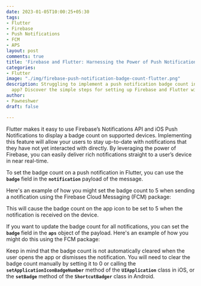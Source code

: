 ```yaml
---
date: 2023-01-05T10:00:25+05:30
tags:
- Flutter
- Firebase
- Push Notifications
- FCM
- APS
layout: post
comments: true
title: 'Firebase and Flutter: Harnessing the Power of Push Notification Badge Counts'
categories:
- Flutter
image: "./img/firebase-push-notification-badge-count-flutter.png"
description: Struggling to implement a push notification badge count in your Flutter
  app? Discover the simple steps for setting up Firebase and Flutter with notifications.
author:
- Pawneshwer
draft: false

---
```


Flutter makes it easy to use Firebase’s Notifications API and iOS Push Notifications to display a badge count on supported devices. Implementing this feature will allow your users to stay up-to-date with notifications that they have not yet interacted with directly. By leveraging the power of Firebase, you can easily deliver rich notifications straight to a user’s device in near real-time.

To set the badge count on a push notification in Flutter, you can use the **`badge`** field in the **`notification`** payload of the message.

Here's an example of how you might set the badge count to 5 when sending a notification using the Firebase Cloud Messaging (FCM) package:

<Gist id='59345e90717fb70b6ceeff25064eb7f8' file='notification_badge_fcm.dart' />

This will cause the badge count on the app icon to be set to 5 when the notification is received on the device.

If you want to update the badge count for all notifications, you can set the **`badge`** field in the **`aps`** object of the payload. Here's an example of how you might do this using the FCM package:

<Gist id='59345e90717fb70b6ceeff25064eb7f8' file='notification_badge_aps.dart' />

Keep in mind that the badge count is not automatically cleared when the user opens the app or dismisses the notification. You will need to clear the badge count manually by setting it to 0 or calling the **`setApplicationIconBadgeNumber`** method of the **`UIApplication`** class in iOS, or the **`setBadge`** method of the **`ShortcutBadger`** class in Android.